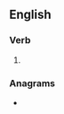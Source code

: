 ==English==

===Verb===
{{head|en|verb form}}

# {{present participle of|en|beagle|nocat=1}}

===Anagrams===
* {{anagrams|en|a=abeggiln|bageling|blingage}}